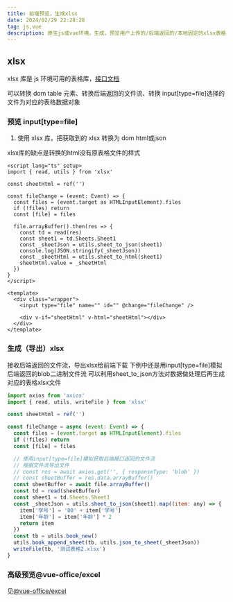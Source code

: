 ```yaml
---
title: 前端预览，生成xlsx
date: 2024/02/29 22:28:28
tag: js,vue
description: 原生js或vue环境，生成，预览用户上传的/后端返回的/本地固定的xlsx表格文件
---
```


## xlsx

xlsx 库是 js 环境可用的表格库，[接口文档](https://docs.sheetjs.com/docs/)

可以转换 dom table 元素、转换后端返回的文件流、转换 input[type=file]选择的文件为对应的表格数据对象

### 预览 input[type=file]

1. 使用 xlsx 库，把获取到的 xlsx 转换为 dom html或json

xlsx库的缺点是转换的html没有原表格文件的样式
```vue
<script lang="ts" setup>
import { read, utils } from 'xlsx'

const sheetHtml = ref('')

const fileChange = (event: Event) => {
  const files = (event.target as HTMLInputElement).files
  if (!files) return
  const [file] = files

  file.arrayBuffer().then(res => {
    const td = read(res)
    const sheet1 = td.Sheets.Sheet1
    const _sheetJson = utils.sheet_to_json(sheet1)
    console.log(JSON.stringify(_sheetJson))
    const _sheetHtml = utils.sheet_to_html(sheet1)
    sheetHtml.value = _sheetHtml
  })
}
</script>

<template>
  <div class="wrapper">
    <input type="file" name="" id="" @change="fileChange" />

    <div v-if="sheetHtml" v-html="sheetHtml"></div>
  </div>
</template>
```

### 生成（导出）xlsx
接收后端返回的文件流，导出xlsx给前端下载
下例中还是用input[type=file]模拟后端返回的blob二进制文件流
可以利用sheet_to_json方法对数据做处理后再生成对应的表格xlsx文件
```js
import axios from 'axios'
import { read, utils, writeFile } from 'xlsx'

const sheetHtml = ref('')

const fileChange = async (event: Event) => {
  const files = (event.target as HTMLInputElement).files
  if (!files) return
  const [file] = files

  // 使用input[type=file]模拟获取后端接口返回的文件流
  // 根据文件流导出文件
  // const res = await axios.get('', { responseType: 'blob' })
  // const sheetBuffer = res.data.arrayBuffer()
  const sheetBuffer = await file.arrayBuffer()
  const td = read(sheetBuffer)
  const sheet1 = td.Sheets.Sheet1
  const _sheetJson = utils.sheet_to_json(sheet1).map((item: any) => {
    item['学号'] = '00' + item['学号']
    item['年龄'] = item['年龄'] * 2
    return item
  })
  const tb = utils.book_new()
  utils.book_append_sheet(tb, utils.json_to_sheet(_sheetJson))
  writeFile(tb, '测试表格2.xlsx')
}
```

### 高级预览@vue-office/excel
见[@vue-office/excel](https://www.npmjs.com/package/@vue-office/excel)